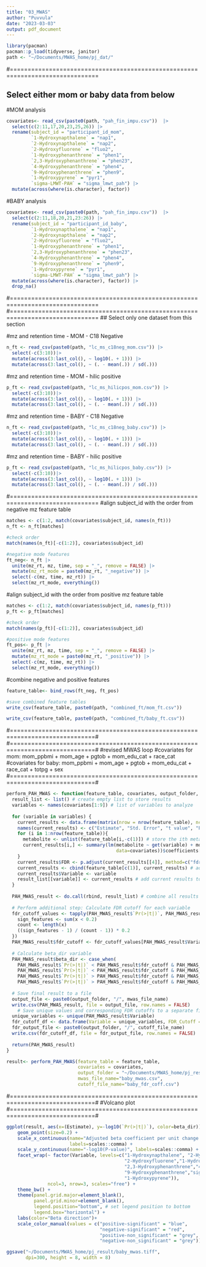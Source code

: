 ```yaml
---
title: "03_MWAS"
author: "Puvvula"
date: "2023-03-03"
output: pdf_document
---
```


```r
library(pacman)
pacman::p_load(tidyverse, janitor)
path <- "~/Documents/MWAS_home/pj_dat/"
```

#===============================================================================

## Select either mom or baby data from below

#MOM analysis
```r
covariates<- read_csv(paste0(path, "pah_fin_impu.csv"))  |>
  select(c(2:11,17,20,23,25,26)) |>
  rename(subject_id = "participant_id_mom",
         `1-Hydroxynapthalene` = "nap1",
         `2-Hydroxynapthalene` = "nap2",
         `2-Hydroxyfluorene` = "fluo2",
         `1-Hydroxyphenanthrene` = "phen1",
         `2,3-Hydroxyphenanthrene` = "phen23",
         `4-Hydroxyphenanthrene` = "phen4",
         `9-Hydroxyphenanthrene` = "phen9",
         `1-Hydroxypyrene` = "pyr1",
         `sigma-LMWT-PAH` = "sigma_lmwt_pah") |>
  mutate(across(where(is.character), factor))
```

#BABY analysis
```r
covariates<- read_csv(paste0(path, "pah_fin_impu.csv"))  |>
  select(c(2:11,18,20,21,23:26)) |>
  rename(subject_id = "participant_id_baby",
         `1-Hydroxynapthalene` = "nap1",
         `2-Hydroxynapthalene` = "nap2",
         `2-Hydroxyfluorene` = "fluo2",
         `1-Hydroxyphenanthrene` = "phen1",
         `2,3-Hydroxyphenanthrene` = "phen23",
         `4-Hydroxyphenanthrene` = "phen4",
         `9-Hydroxyphenanthrene` = "phen9",
         `1-Hydroxypyrene` = "pyr1",
         `sigma-LMWT-PAH` = "sigma_lmwt_pah") |>
  mutate(across(where(is.character), factor)) |>
  drop_na()
```

#===============================================================================
#===============================================================================
## Select only one dataset from this section

#mz and retention time - MOM - C18 Negative
```r
n_ft <- read_csv(paste0(path, "lc_ms_c18neg_mom.csv")) |>
  select(-c(3:10))|>
  mutate(across(3:last_col(), ~ log10(. + 1))) |>
  mutate(across(3:last_col(), ~ (. - mean(.)) / sd(.)))
```

#mz and retention time - MOM - hilic positive
```r
p_ft <- read_csv(paste0(path, "lc_ms_hilicpos_mom.csv")) |>
  select(-c(3:10))|>
  mutate(across(3:last_col(), ~ log10(. + 1))) |>
  mutate(across(3:last_col(), ~ (. - mean(.)) / sd(.)))
```

#mz and retention time - BABY - C18 Negative
```r
n_ft <- read_csv(paste0(path, "lc_ms_c18neg_baby.csv")) |>
  select(-c(3:10))|>
  mutate(across(3:last_col(), ~ log10(. + 1))) |>
  mutate(across(3:last_col(), ~ (. - mean(.)) / sd(.)))
```

#mz and retention time - BABY - hilic positive
```r
p_ft <- read_csv(paste0(path, "lc_ms_hilicpos_baby.csv")) |>
  select(-c(3:10))|>
  mutate(across(3:last_col(), ~ log10(. + 1))) |>
  mutate(across(3:last_col(), ~ (. - mean(.)) / sd(.)))
```


#===============================================================================
#align subject_id with the order from negative mz feature table
```r
matches <- c(1:2, match(covariates$subject_id, names(n_ft))) 
n_ft <- n_ft[matches]

#check order
match(names(n_ft)[-c(1:2)], covariates$subject_id)

#negative mode features
ft_neg<- n_ft |>
  unite(mz_rt, mz, time, sep = "_", remove = FALSE) |>
  mutate(mz_rt_mode = paste0(mz_rt, "_negative")) |>
  select(-c(mz, time, mz_rt)) |>
  select(mz_rt_mode, everything())
```

#align subject_id with the order from positive mz feature table
```r
matches <- c(1:2, match(covariates$subject_id, names(p_ft))) 
p_ft <- p_ft[matches]

#check order
match(names(p_ft)[-c(1:2)], covariates$subject_id)

#positive mode features
ft_pos<- p_ft |>
  unite(mz_rt, mz, time, sep = "_", remove = FALSE) |>
  mutate(mz_rt_mode = paste0(mz_rt, "_positive")) |>
  select(-c(mz, time, mz_rt)) |>
  select(mz_rt_mode, everything())
```

#combine negative and positive features
```r
feature_table<- bind_rows(ft_neg, ft_pos)

#save combined feature tables
write_csv(feature_table, paste0(path, "combined_ft/mom_ft.csv"))

write_csv(feature_table, paste0(path, "combined_ft/baby_ft.csv"))
```


#==============================================================================#
#==============================================================================#
#revised MWAS loop
#covariates for mom: mom_ppbmi + mom_age + pgtob + mom_edu_cat + race_cat
#covariates for baby: mom_ppbmi + mom_age + pgtob + mom_edu_cat + race_cat + totpg + sex
#==============================================================================#
```r
perform_PAH_MWAS <- function(feature_table, covariates, output_folder, mwas_file_name, cutoff_file_name) {
  result_list <- list() # create empty list to store results
  variables <- names(covariates[1:9]) # list of variables to analyze
  
  for (variable in variables) {
    current_results <- data.frame(matrix(nrow = nrow(feature_table), ncol = 4)) # create a new data frame for each variable
    names(current_results) <- c("Estimate", "Std. Error", "t value", "Pr(>|t|)")
    for (i in 1:nrow(feature_table)){
      metabolite <- unlist(feature_table[i,-c(1)]) # store the ith metabolite in new vector
      current_results[i,] <- summary(lm(metabolite ~ get(variable) + mom_ppbmi + mom_age + pgtob + mom_edu_cat + race_cat + totpg + sex,
                                        data=covariates))$coefficients[2,c(1:4)] # store regression results for ith metabolite
    }
    current_results$FDR <- p.adjust(current_results[[4]], method=c("fdr")) # fdr adjustment
    current_results <- cbind(feature_table[c(1)], current_results) # add mz and time
    current_results$Variable <- variable
    result_list[[variable]] <- current_results # add current results to list
  }
  
  PAH_MWAS_result <- do.call(rbind, result_list) # combine all results into one data frame
  
  # Perform additional step: Calculate FDR cutoff for each variable
  fdr_cutoff_values <- tapply(PAH_MWAS_result$`Pr(>|t|)`, PAH_MWAS_result$Variable, function(x) {
    sign_features <- sum(x < 0.2)
    count <- length(x)
    ((sign_features - 1) / (count - 1)) * 0.2
  })
  PAH_MWAS_result$fdr_cutoff <- fdr_cutoff_values[PAH_MWAS_result$Variable]
  
  # Calculate beta_dir variable
  PAH_MWAS_result$beta_dir <- case_when(
    PAH_MWAS_result$`Pr(>|t|)` < PAH_MWAS_result$fdr_cutoff & PAH_MWAS_result$Estimate > 0 ~ "positive-significant",
    PAH_MWAS_result$`Pr(>|t|)` < PAH_MWAS_result$fdr_cutoff & PAH_MWAS_result$Estimate < 0 ~ "negative-significant",
    PAH_MWAS_result$`Pr(>|t|)` > PAH_MWAS_result$fdr_cutoff & PAH_MWAS_result$Estimate > 0 ~ "positive-non_significant",
    PAH_MWAS_result$`Pr(>|t|)` > PAH_MWAS_result$fdr_cutoff & PAH_MWAS_result$Estimate < 0 ~ "negative-non_significant", TRUE ~ NA_character_)
  
  # Save final result to a file
  output_file <- paste0(output_folder, "/", mwas_file_name)
  write.csv(PAH_MWAS_result, file = output_file, row.names = FALSE)
    # Save unique values and corresponding FDR cutoffs to a separate file
  unique_variables <- unique(PAH_MWAS_result$Variable)
  fdr_cutoff_df <- data.frame(Variable = unique_variables, FDR_Cutoff = fdr_cutoff_values[unique_variables])
  fdr_output_file <- paste0(output_folder, "/", cutoff_file_name)
  write.csv(fdr_cutoff_df, file = fdr_output_file, row.names = FALSE)
  
  return(PAH_MWAS_result)
}
```

```r
result<- perform_PAH_MWAS(feature_table = feature_table, 
                          covariates = covariates,
                          output_folder = "~/Documents/MWAS_home/pj_result",
                          mwas_file_name="baby_mwas.csv",
                          cutoff_file_name="baby_fdr_coff.csv")
```

#==============================================================================#
#Volcano plot
#==============================================================================#
```r
ggplot(result, aes(x=(Estimate), y=-log10(`Pr(>|t|)`), color=beta_dir)) +
    geom_point(size=0.2) +
    scale_x_continuous(name="Adjusted beta coefficient per unit change in PAH level",
                       labels=scales::comma) +
    scale_y_continuous(name="-log10(P-value)", labels=scales::comma) +
    facet_wrap(~ factor(Variable, levels=c("1-Hydroxynapthalene", "2-Hydroxynapthalene", 
                                           "2-Hydroxyfluorene","1-Hydroxyphenanthrene",
                                           "2,3-Hydroxyphenanthrene","4-Hydroxyphenanthrene",
                                           "9-Hydroxyphenanthrene","sigma-LMWT-PAH", 
                                           "1-Hydroxypyrene")),
               ncol=3, nrow=3, scales="free") +
    theme_bw() +
    theme(panel.grid.major=element_blank(),
          panel.grid.minor=element_blank(),
          legend.position="bottom", # set legend position to bottom
          legend.box="horizontal") + 
    labs(color="Beta direction")+
    scale_color_manual(values = c("positive-significant" = "blue",
                                  "negative-significant" = "red",
                                  "positive-non_significant" = "grey",
                                  "negative-non_significant" = "grey"))

ggsave("~/Documents/MWAS_home/pj_result/baby_mwas.tiff",
       dpi=300, height = 8, width = 8)
```


